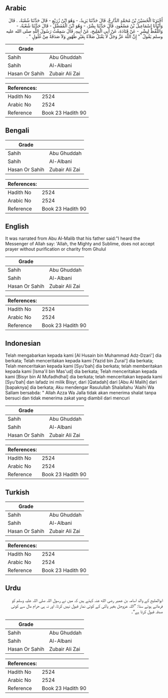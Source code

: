 ## Arabic


<div dir="rtl" lang="ar" style={{fontSize:'larger',backgroundColor:'#f8f9fa',padding:20}}>
أَخْبَرَنَا الْحُسَيْنُ بْنُ مُحَمَّدٍ الذَّارِعُ، قَالَ حَدَّثَنَا يَزِيدُ، - وَهُوَ ابْنُ زُرَيْعٍ - قَالَ حَدَّثَنَا شُعْبَةُ، ‏.‏ قَالَ وَأَنْبَأَنَا إِسْمَاعِيلُ بْنُ مَسْعُودٍ، قَالَ حَدَّثَنَا بِشْرٌ، - وَهُوَ ابْنُ الْمُفَضَّلِ - قَالَ حَدَّثَنَا شُعْبَةُ، - وَاللَّفْظُ لِبِشْرٍ - عَنْ قَتَادَةَ، عَنْ أَبِي الْمَلِيحِ، عَنْ أَبِيهِ، قَالَ سَمِعْتُ رَسُولَ اللَّهِ صلى الله عليه وسلم يَقُولُ ‏ "‏ إِنَّ اللَّهَ عَزَّ وَجَلَّ لاَ يَقْبَلُ صَلاَةً بِغَيْرِ طُهُورٍ وَلاَ صَدَقَةً مِنْ غُلُولٍ ‏"‏ ‏.‏
</div>
<div style={{backgroundColor:'#f8f9fa',padding:20, marginBottom: 10}}><table> <thead> <tr> <th>Grade</th> <th></th> </tr> </thead> <tbody> <tr><td>Sahih</td><td>Abu Ghuddah</td></tr><tr><td>Sahih</td><td>Al-Albani</td></tr><tr><td>Hasan Or Sahih</td><td>Zubair Ali Zai</td></tr></tbody></table><table> <thead> <tr> <th>References:</th> <th></th> </tr> </thead> <tbody><tr><td>Hadith No</td><td>2524</td></tr><tr><td>Arabic No</td><td>2524</td></tr><tr><td>Reference</td><td>Book 23 Hadith 90</td></tr></tbody></table></div>

## Bengali


<div dir="ltr" lang="bn" style={{fontSize:'larger',backgroundColor:'#f8f9fa',padding:20}}>

</div>
<div style={{backgroundColor:'#f8f9fa',padding:20, marginBottom: 10}}><table> <thead> <tr> <th>Grade</th> <th></th> </tr> </thead> <tbody> <tr><td>Sahih</td><td>Abu Ghuddah</td></tr><tr><td>Sahih</td><td>Al-Albani</td></tr><tr><td>Hasan Or Sahih</td><td>Zubair Ali Zai</td></tr></tbody></table><table> <thead> <tr> <th>References:</th> <th></th> </tr> </thead> <tbody><tr><td>Hadith No</td><td>2524</td></tr><tr><td>Arabic No</td><td>2524</td></tr><tr><td>Reference</td><td>Book 23 Hadith 90</td></tr></tbody></table></div>

## English


<div dir="ltr" lang="en" style={{fontSize:'larger',backgroundColor:'#f8f9fa',padding:20}}>
It was narrated from Abu Al-Malib that his father said:"I heard the Messenger of Allah say: 'Allah, the Mighty and Sublime, does not accept prayer without purification or charity from Ghulul
</div>
<div style={{backgroundColor:'#f8f9fa',padding:20, marginBottom: 10}}><table> <thead> <tr> <th>Grade</th> <th></th> </tr> </thead> <tbody> <tr><td>Sahih</td><td>Abu Ghuddah</td></tr><tr><td>Sahih</td><td>Al-Albani</td></tr><tr><td>Hasan Or Sahih</td><td>Zubair Ali Zai</td></tr></tbody></table><table> <thead> <tr> <th>References:</th> <th></th> </tr> </thead> <tbody><tr><td>Hadith No</td><td>2524</td></tr><tr><td>Arabic No</td><td>2524</td></tr><tr><td>Reference</td><td>Book 23 Hadith 90</td></tr></tbody></table></div>

## Indonesian


<div dir="ltr" lang="id" style={{fontSize:'larger',backgroundColor:'#f8f9fa',padding:20}}>
Telah mengabarkan kepada kami [Al Husain bin Muhammad Adz-Dzari'] dia berkata; Telah menceritakan kepada kami [Yazid bin Zurai'] dia berkata; Telah menceritakan kepada kami [Syu'bah] dia berkata; telah memberitakan kepada kami [Isma'il bin Mas'ud] dia berkata; Telah menceritakan kepada kami [Bisyr bin Al Mufadhdhal] dia berkata; telah menceritakan kepada kami [Syu'bah] dan lafadz ini milik Bisyr, dari [Qatadah] dari [Abu Al Malih] dari [bapaknya] dia berkata; Aku mendengar Rasulullah Shalallahu 'Alaihi Wa Sallam bersabda: " Allah Azza Wa Jalla tidak akan menerima shalat tanpa bersuci dan tidak menerima zakat yang diambil dari mencuri
</div>
<div style={{backgroundColor:'#f8f9fa',padding:20, marginBottom: 10}}><table> <thead> <tr> <th>Grade</th> <th></th> </tr> </thead> <tbody> <tr><td>Sahih</td><td>Abu Ghuddah</td></tr><tr><td>Sahih</td><td>Al-Albani</td></tr><tr><td>Hasan Or Sahih</td><td>Zubair Ali Zai</td></tr></tbody></table><table> <thead> <tr> <th>References:</th> <th></th> </tr> </thead> <tbody><tr><td>Hadith No</td><td>2524</td></tr><tr><td>Arabic No</td><td>2524</td></tr><tr><td>Reference</td><td>Book 23 Hadith 90</td></tr></tbody></table></div>

## Turkish


<div dir="ltr" lang="tr" style={{fontSize:'larger',backgroundColor:'#f8f9fa',padding:20}}>

</div>
<div style={{backgroundColor:'#f8f9fa',padding:20, marginBottom: 10}}><table> <thead> <tr> <th>Grade</th> <th></th> </tr> </thead> <tbody> <tr><td>Sahih</td><td>Abu Ghuddah</td></tr><tr><td>Sahih</td><td>Al-Albani</td></tr><tr><td>Hasan Or Sahih</td><td>Zubair Ali Zai</td></tr></tbody></table><table> <thead> <tr> <th>References:</th> <th></th> </tr> </thead> <tbody><tr><td>Hadith No</td><td>2524</td></tr><tr><td>Arabic No</td><td>2524</td></tr><tr><td>Reference</td><td>Book 23 Hadith 90</td></tr></tbody></table></div>

## Urdu


<div dir="rtl" lang="ur" style={{fontSize:'larger',backgroundColor:'#f8f9fa',padding:20}}>
ابوالملیح کے والد اسامہ بن عمیر رضی الله عنہ کہتے ہیں کہ میں نے رسول اللہ صلی اللہ علیہ وسلم کو فرماتے ہوئے سنا: ”اللہ عزوجل بغیر پاکی کے کوئی نماز قبول نہیں کرتا، اور نہ ہی حرام مال سے کوئی صدقہ قبول کرتا ہے“۔
</div>
<div style={{backgroundColor:'#f8f9fa',padding:20, marginBottom: 10}}><table> <thead> <tr> <th>Grade</th> <th></th> </tr> </thead> <tbody> <tr><td>Sahih</td><td>Abu Ghuddah</td></tr><tr><td>Sahih</td><td>Al-Albani</td></tr><tr><td>Hasan Or Sahih</td><td>Zubair Ali Zai</td></tr></tbody></table><table> <thead> <tr> <th>References:</th> <th></th> </tr> </thead> <tbody><tr><td>Hadith No</td><td>2524</td></tr><tr><td>Arabic No</td><td>2524</td></tr><tr><td>Reference</td><td>Book 23 Hadith 90</td></tr></tbody></table></div>